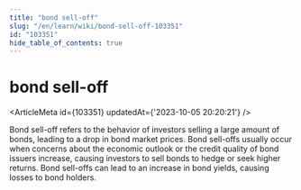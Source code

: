 ```yaml
---
title: "bond sell-off"
slug: "/en/learn/wiki/bond-sell-off-103351"
id: "103351"
hide_table_of_contents: true
---
```



# bond sell-off

<ArticleMeta id={103351} updatedAt={'2023-10-05 20:20:21'} />
<div className='border-solid border-b border-t-0 my-4 border-[var(--ifm-color-gray-300)]' />

Bond sell-off refers to the behavior of investors selling a large amount of bonds, leading to a drop in bond market prices. Bond sell-offs usually occur when concerns about the economic outlook or the credit quality of bond issuers increase, causing investors to sell bonds to hedge or seek higher returns. Bond sell-offs can lead to an increase in bond yields, causing losses to bond holders.
